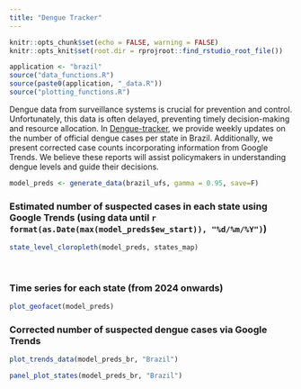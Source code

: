 ```yaml
---
title: "Dengue Tracker"
---
```


```r
knitr::opts_chunk$set(echo = FALSE, warning = FALSE)
knitr::opts_knit$set(root.dir = rprojroot::find_rstudio_root_file())
```
 
```r
application <- "brazil"
source("data_functions.R")
source(paste0(application, "_data.R"))
source("plotting_functions.R")

```

Dengue data from surveillance systems is crucial for prevention and control. Unfortunately, this data is often delayed, preventing timely decision-making and resource allocation. In [Dengue-tracker](https://diseasesurveillance.github.io/dengue-tracker/index.html), we provide weekly updates on the number of official dengue cases per state in Brazil. Additionally, we present corrected case counts incorporating information from Google Trends. We believe these reports will assist policymakers in understanding dengue levels and guide their decisions.


```r
model_preds <- generate_data(brazil_ufs, gamma = 0.95, save=F)
```

<meta name="viewport" content="width=device-width, initial-scale=1.0, maximum-scale=1.0, user-scalable=no" />

<style>
.html-widget {
    margin: auto;
}
</style>


### Estimated number of suspected cases in each state using Google Trends (using data until `r format(as.Date(max(model_preds$ew_start)), "%d/%m/%Y")`)


```r

state_level_cloropleth(model_preds, states_map)
```
 
<br>

### Time series for each state (from 2024 onwards)

<style>
.html-widget {
    margin: auto;
}
</style>

```r
plot_geofacet(model_preds)
```

### Corrected number of suspected dengue cases via Google Trends

```r

plot_trends_data(model_preds_br, "Brazil")
```

<style>
.html-widget {
    margin: auto;
}
</style>



```r
panel_plot_states(model_preds_br, "Brazil")
```
